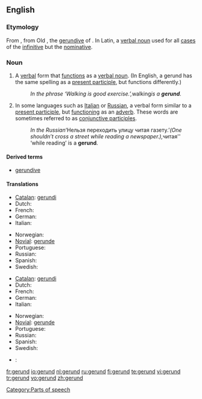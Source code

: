{{wikipedia}}
==English==

===Etymology===
From {{LL.}} {{term|gerundium}}, from Old {{L.}} {{term|gerundum||to be carried out}}, the [[gerundive]] of {{term|gerere||to bear, carry}}. In Latin, a [[verbal noun]] used for all [[case]]s of the [[infinitive]] but the [[nominative]].

===Noun===
{{en-noun}}

# {{grammar}} A [[verbal]] form that [[function]]s as a [[verbal noun]]. (In English, a gerund has the same spelling as a [[present participle]], but functions differently.)
#: ''In the phrase ‘Walking is good exercise.’, ''walking'' is a '''gerund'''.''
# {{grammar}} In some languages such as [[Italian]] or [[Russian]], a verbal form similar to a [[present participle]], but [[function]]ing as an [[adverb]]. These words are sometimes referred to as [[conjunctive participle]]s.
#: ''In the Russian ''‘Нельзя переходить улицу читая газету.’'' (One shouldn’t cross a street while reading a newspaper.), ''читая'' ‘while reading’ is a '''gerund'''.

====Derived terms====
* [[gerundive]]

====Translations====
{{trans-top|verb form functioning as a verbal noun}}
*[[Catalan]]: [[gerundi]] {{m}}
*Dutch: {{t+|nl|gerundium|n}}
* French: {{t+|fr|gérondif|m}}
* German: {{t+|de|Gerundium|n}}
* Italian: {{t+|it|gerundio|m}}
{{trans-mid}}
*Norwegian: {{t-|no|gerundium}} {{g|Norwegian}}
*[[Novial]]: [[gerunde]]
* Portuguese: {{t-|pt|gerúndio|m}}
*Russian: {{t|ru|герундий|m|tr=g'erúndij|sc=Cyrl}}
* Spanish: {{t+|es|gerundio|m}}
*Swedish: {{t-|sv|gerundium|n}}
{{trans-bottom}}

{{trans-top|verb form functioning as an adverb}}
*[[Catalan]]: [[gerundi]] {{m}}
*Dutch: {{t+|nl|gerundium|n}}
* French: {{t+|fr|gérondif|m}}
* German: {{t+|de|Gerundium|n}}
* Italian: {{t+|it|gerundio|m}}
{{trans-mid}}
*Norwegian: {{t-|no|gerundium}} {{g|Norwegian}}
*[[Novial]]: [[gerunde]]
* Portuguese: {{t-|pt|gerúndio|m}}
*Russian: {{t+|ru|деепричастие|n|tr=d'ejepričástije|sc=Cyrl}}
* Spanish: {{t+|es|gerundio|m}}
*Swedish: {{t-|sv|gerundium|n}}
{{trans-bottom}}

{{checktrans-top}}
*{{ttbc|Japanese}}: {{t-|ja|動名詞|tr=dōmeishi|sc=Jpan}}
{{trans-bottom}}

[[Category:Parts of speech]]

[[fr:gerund]]
[[io:gerund]]
[[nl:gerund]]
[[ru:gerund]]
[[fi:gerund]]
[[te:gerund]]
[[vi:gerund]]
[[tr:gerund]]
[[vo:gerund]]
[[zh:gerund]]